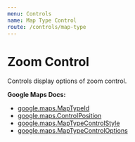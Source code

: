 ```yaml
---
menu: Controls
name: Map Type Control
route: /controls/map-type
---
```



# Zoom Control

Controls display options of zoom control.

**Google Maps Docs:**

- [google.maps.MapTypeId](https://developers.google.com/maps/documentation/javascript/reference#MapTypeId)
- [google.maps.ControlPosition](https://developers.google.com/maps/documentation/javascript/reference#ControlPosition)
- [google.maps.MapTypeControlStyle](https://developers.google.com/maps/documentation/javascript/reference#MapTypeControlStyle)
- [google.maps.MapTypeControlOptions](https://developers.google.com/maps/documentation/javascript/reference#MapTypeControlOptions)

<Playground>
  <DocsMap
    zoom={8}
    center={{ lat: 36.964, lng: -122.015 }}
  >
    <MapTypeControl
      style="DEFAULT"
      position="TOP_CENTER"
      mapTypeIds={['HYBRID', 'ROADMAP', 'SATELLITE', 'TERRAIN']}
    />
  </DocsMap>
</Playground>

<PropsTable of={MapTypeControl} />
